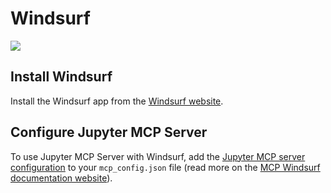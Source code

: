 # Windsurf

![](https://assets.datalayer.tech/jupyter-mcp/windsurf.png)

## Install Windsurf

Install the Windsurf app from the [Windsurf website](https://windsurf.com/download).

## Configure Jupyter MCP Server

To use Jupyter MCP Server with Windsurf, add the [Jupyter MCP server configuration](../../usage#configuration) to your `mcp_config.json` file (read more on the [MCP Windsurf documentation website](https://docs.windsurf.com/windsurf/cascade/mcp)).

